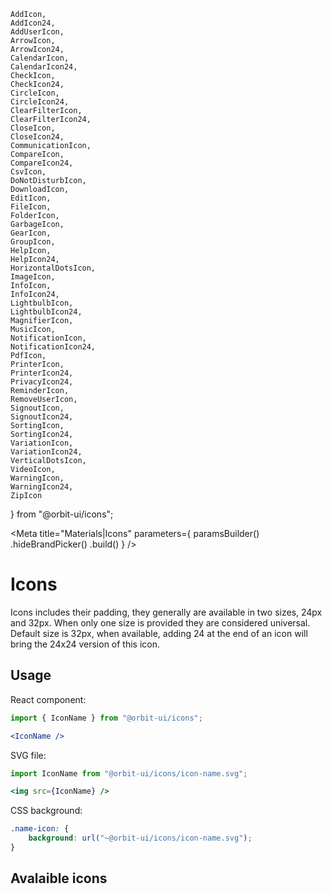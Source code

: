     AddIcon,
    AddIcon24,
    AddUserIcon,
    ArrowIcon,
    ArrowIcon24,
    CalendarIcon,
    CalendarIcon24,
    CheckIcon,
    CheckIcon24,
    CircleIcon,
    CircleIcon24,
    ClearFilterIcon,
    ClearFilterIcon24,
    CloseIcon,
    CloseIcon24,
    CommunicationIcon,
    CompareIcon,
    CompareIcon24,
    CsvIcon,
    DoNotDisturbIcon,
    DownloadIcon,
    EditIcon,
    FileIcon,
    FolderIcon,
    GarbageIcon,
    GearIcon,
    GroupIcon,
    HelpIcon,
    HelpIcon24,
    HorizontalDotsIcon,
    ImageIcon,
    InfoIcon,
    InfoIcon24,
    LightbulbIcon,
    LightbulbIcon24,
    MagnifierIcon,
    MusicIcon,
    NotificationIcon,
    NotificationIcon24,
    PdfIcon,
    PrinterIcon,
    PrinterIcon24,
    PrivacyIcon24,
    ReminderIcon,
    RemoveUserIcon,
    SignoutIcon,
    SignoutIcon24,
    SortingIcon,
    SortingIcon24,
    VariationIcon,
    VariationIcon24,
    VerticalDotsIcon,
    VideoIcon,
    WarningIcon,
    WarningIcon24,
    ZipIcon
} from "@orbit-ui/icons";

<Meta
    title="Materials|Icons"
    parameters={
        paramsBuilder()
            .hideBrandPicker()
            .build()
    }
/>

<Anchor storyId="materials-icons--icons" />

# Icons

Icons includes their padding, they generally are available in two sizes, 24px and 32px. When only one size is provided they are considered universal. Default size is 32px, when available, adding 24 at the end of an icon will bring the 24x24 version of this icon.

## Usage

React component:

```jsx
import { IconName } from "@orbit-ui/icons";

<IconName />
```

SVG file:

```jsx
import IconName from "@orbit-ui/icons/icon-name.svg";

<img src={IconName} />
```

CSS background:

```css
.name-icon: {
    background: url("~@orbit-ui/icons/icon-name.svg");
}
```

## Avalaible icons

<Preview>
    <Story name="icons">
        <IconGallery>
            <IconItem iconName="AddIcon" stdSize={AddIcon} smllSize={AddIcon24}/>
            <IconItem iconName="CloseIcon" smllSize={CloseIcon24} stdSize={CloseIcon}/>
            <IconItem iconName="SignoutIcon" smllSize={SignoutIcon24} stdSize={SignoutIcon}/>
            <IconItem iconName="CheckIcon" stdSize={CheckIcon} smllSize={CheckIcon24}/>
            <IconItem iconName="ClearFilterIcon" stdSize={ClearFilterIcon} smllSize={ClearFilterIcon24}/>
            <IconItem iconName="PrinterIcon" stdSize={PrinterIcon} smllSize={PrinterIcon24}/>
            <IconItem iconName="WarningIcon" stdSize={WarningIcon} smllSize={WarningIcon24}/>
            <IconItem iconName="InfoIcon" stdSize={InfoIcon} smllSize={InfoIcon24}/>
            <IconItem iconName="HelpIcon" stdSize={HelpIcon} smllSize={HelpIcon24}/>
            <IconItem iconName="SortingIcon" stdSize={SortingIcon} smllSize={SortingIcon24}/>
            <IconItem iconName="CompareIcon" smllSize={CompareIcon24} stdSize={CompareIcon}/>
            <IconItem iconName="CalendarIcon" smllSize={CalendarIcon24} stdSize={CalendarIcon}/>
            <IconItem iconName="VariationIcon" smllSize={VariationIcon24} stdSize={VariationIcon}/>
            <IconItem iconName="PrivacyIcon" smllSize={PrivacyIcon24}/>
            <IconItem iconName="LightbulbIcon" stdSize={LightbulbIcon} smllSize={LightbulbIcon24}/>
            <IconItem iconName="VerticalDotsIcon" stdSize={VerticalDotsIcon}/>
            <IconItem iconName="HorizontalDotsIcon" stdSize={HorizontalDotsIcon}/>
            <IconItem iconName="GarbageIcon" stdSize={GarbageIcon}/>
            <IconItem iconName="GearIcon" stdSize={GearIcon}/>
            <IconItem iconName="MagnifierIcon" stdSize={MagnifierIcon}/>
            <IconItem iconName="FileIcon" stdSize={FileIcon}/>
            <IconItem iconName="PdfIcon" stdSize={PdfIcon}/>
            <IconItem iconName="VideoIcon" stdSize={VideoIcon}/>
            <IconItem iconName="CsvIcon" stdSize={CsvIcon}/>
            <IconItem iconName="ZipIcon" stdSize={ZipIcon}/>
            <IconItem iconName="MusicIcon" stdSize={MusicIcon}/>
            <IconItem iconName="ImageIcon" stdSize={ImageIcon}/>
            <IconItem iconName="EditIcon" stdSize={EditIcon}/>
            <IconItem iconName="CommunicationIcon" stdSize={CommunicationIcon}/>
            <IconItem iconName="ReminderIcon" stdSize={ReminderIcon}/>
            <IconItem iconName="AddUserIcon" stdSize={AddUserIcon}/>
            <IconItem iconName="RemoveUserIcon" stdSize={RemoveUserIcon}/>
            <IconItem iconName="FolderIcon" stdSize={FolderIcon}/>
            <IconItem iconName="NotificationIcon" smllSize={NotificationIcon24} stdSize={NotificationIcon}/>
            <IconItem iconName="DoNotDisturbIcon" stdSize={DoNotDisturbIcon}/>
            <IconItem iconName="DownloadIcon" stdSize={DownloadIcon}/>
            <IconItem iconName="CircleIcon" smllSize={CircleIcon24} stdSize={CircleIcon}/>
            <IconItem iconName="GroupIcon" stdSize={GroupIcon}/>
            <IconItem iconName="ArrowIcon" stdSize={ArrowIcon} smllSize={ArrowIcon24}/>
        </IconGallery>
    </Story>
</Preview>
